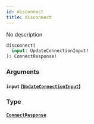 ```yaml
---
id: disconnect
title: disconnect
---
```



No description


```graphql
disconnect(
  input: UpdateConnectionInput!
): ConnectResponse!

```


### Arguments

#### `input` ([`UpdateConnectionInput`](/docs/GraphQL/inputs/update-connection-input))




### Type

#### [`ConnectResponse`](/docs/GraphQL/objects/connect-response) 







